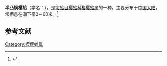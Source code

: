 {{Speciesbox
| name = 半凸楔樱蛤
| image = 
| image_width = 
| genus = Cadella
| species = semitorta
| authority = (Reeve)
}}
'''半凸楔樱蛤'''（学名：''{{lang|la|Cadella semitorta}}''），是[[帘蛤目|帘蛤目]][[樱蛤科|樱蛤科]][[楔樱蛤属|楔樱蛤属]]的一种。主要分布于[[中国大陆|中国大陆]]，常栖息在潮下带2－60米。<ref>{{cite web|url=http://shell.sinica.edu.tw/chinese/shellbase_detail.php?science_no=3806|title=国际贝库：半凸楔樱蛤|publisher=台湾贝类资料库|accessdate=2009-08-11|archive-date=2016-03-04|archive-url=https://web.archive.org/web/20160304105630/http://shell.sinica.edu.tw/chinese/shellbase_detail.php?science_no=3806|dead-url=no}}</ref>

== 参考文献 ==
{{reflist}}
{{Taxonbar|from=Q13447267}}

[[Category:楔樱蛤属|Category:楔樱蛤属]]
